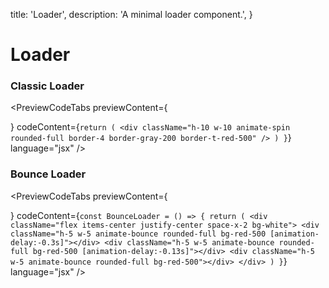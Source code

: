 
  title: 'Loader',
  description: 'A minimal loader component.',
}

# Loader

<div className="my-3"></div>

### Classic Loader

<PreviewCodeTabs
  previewContent={
    <div className="flex items-center justify-center">
      <ClassicLoader />
    </div>
  }
  codeContent={`
  return (
    <div className="h-10 w-10 animate-spin rounded-full border-4 border-gray-200 border-t-red-500" />
  )
}
`}
  language="jsx"
/>

### Bounce Loader

<PreviewCodeTabs
  previewContent={
    <div className="group">
      <BounceLoader />
    </div>
  }
  codeContent={`
const BounceLoader = () => {
  return (
    <div className="flex items-center justify-center space-x-2 bg-white">
      <div className="h-5 w-5 animate-bounce rounded-full bg-red-500 [animation-delay:-0.3s]"></div>
      <div className="h-5 w-5 animate-bounce rounded-full bg-red-500 [animation-delay:-0.13s]"></div>
      <div className="h-5 w-5 animate-bounce rounded-full bg-red-500"></div>
    </div>
  )
}
`}
  language="jsx"
/>
